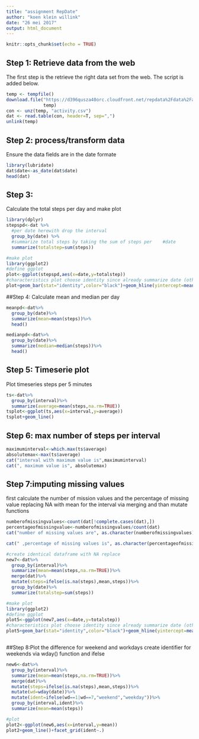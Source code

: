 ---
title: "assignment RepDate"
author: "koen klein willink"
date: "26 mei 2017"
output: html_document
---

```{r setup, include=FALSE}
knitr::opts_chunk$set(echo = TRUE)
```

## Step 1: Retrieve data from the web
The first step is the retrieve the right data set from the web. The script is added below. 

```{r retrieve data}
temp <- tempfile()
download.file("https://d396qusza40orc.cloudfront.net/repdata%2Fdata%2Factivity.zip", 
              temp)
con <- unz(temp, "activity.csv")
dat <- read.table(con, header=T, sep=",")
unlink(temp)
```

## Step 2: process/transform data
Ensure the data fields are in the date formate

```{r process/transform}
library(lubridate)
dat$date<-as_date(dat$date)
head(dat)
```

## Step 3: 
Calculate the total steps per day and make plot
```{r total steps per day}
library(dplyr)
stepspd<-dat %>%
  #per date herewith drop the interval
  group_by(date) %>%
  #summarize total steps by taking the sum of steps per    #date
  summarize(totalstep=sum(steps))

#make plot
library(ggplot2)
#define ggplot
plot<-ggplot(stepspd,aes(x=date,y=totalstep))
#characteristics plot choose identity since already summarize date (otherwise a hist is plotted)
plot+geom_bar(stat="identity",color="black")+geom_hline(yintercept=mean(stepspd$totalstep,na.rm=TRUE))
```

##Step 4: Calculate mean and median per day

```{r mean and median per day}
meanpd<-dat%>%
  group_by(date)%>%
  summarize(mean=mean(steps))%>%
  head()

medianpd<-dat%>%
  group_by(date)%>%
  summarize(median=median(steps))%>%
  head()
```

## Step 5: Timeserie plot
Plot timeseries steps per 5 minutes
```{r timeseries}
ts<-dat%>%
  group_by(interval)%>%
  summarize(average=mean(steps,na.rm=TRUE))
tsplot<-ggplot(ts,aes(x=interval,y=average))
tsplot+geom_line()
```

## Step 6: max number of steps per interval
```{r max number}
maximuminterval<-which.max(ts$average)
absolutemax<-max(ts$average)
cat("interval with maximum value is",maximuminterval)
cat(", maximum value is", absolutemax)
```

## Step 7:imputing missing values
first calculate the number of mission values and the percentage of missing value
replacing NA with mean for the interval
via merging and than mutate functions

```{r imputing mission values}
numberofmissingvalues<-count(dat[!complete.cases(dat),])
percentageofmissingvalue<-numberofmissingvalues/count(dat)
cat("number of missing values are", as.character(numberofmissingvalues))

cat(" ,percentage of missing values is", as.character(percentageofmissingvalue*100),"%")

#create identical dataframe with NA replace
new7<-dat%>%
  group_by(interval)%>%
  summarize(mean=mean(steps,na.rm=TRUE))%>%
  merge(dat)%>%
  mutate(steps=ifelse(is.na(steps),mean,steps))%>%
  group_by(date)%>%
  summarize(totalstep=sum(steps))

#make plot
library(ggplot2)
#define ggplot
plot5<-ggplot(new7,aes(x=date,y=totalstep))
#characteristics plot choose identity since already summarize date (otherwise a hist is plotted)
plot5+geom_bar(stat="identity",color="black")+geom_hline(yintercept=mean(new7$totalstep))



```

##Step 8:Plot the difference for weekend and workdays
create identifier for weekends via wday() function and ifelse

```{r workday weekenddays}
new6<-dat%>%
  group_by(interval)%>%
  summarize(mean=mean(steps,na.rm=TRUE))%>%
  merge(dat)%>%
  mutate(steps=ifelse(is.na(steps),mean,steps))%>%
  mutate(wd=wday(date))%>%
  mutate(ident=ifelse(wd==1|wd==7,"weekend","weekday"))%>%
  group_by(interval,ident)%>%
  summarize(mean=mean(steps))

#plot
plot2<-ggplot(new6,aes(x=interval,y=mean))
plot2+geom_line()+facet_grid(ident~.)

```

  